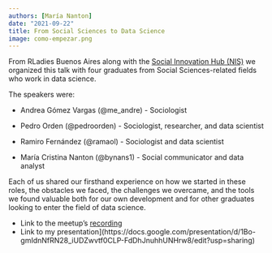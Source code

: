 ```yaml
---
authors: [María Nanton]
date: "2021-09-22"
title: From Social Sciences to Data Science
image: como-empezar.png
---
```


From RLadies Buenos Aires along with the [Social Innovation Hub (NIS)](https://www.linkedin.com/company/nucleois/?originalSubdomain=ar) we organized this talk with four graduates from Social Sciences-related fields who work in data science.

The speakers were:

-   Andrea Gómez Vargas (@me_andre) - Sociologist

-   Pedro Orden (@pedroorden) - Sociologist, researcher, and data scientist

-   Ramiro Fernández (@ramaol) - Sociologist and data scientist

-   María Cristina Nanton (@bynans1) - Social communicator and data analyst

Each of us shared our firsthand experience on how we started in these roles, the obstacles we faced, the challenges we overcame, and the tools we found valuable both for our own development and for other graduates looking to enter the field of data science.

-   Link to the meetup's [recording](https://www.youtube.com/watch?v=isoSCXA2gqo)
-   Link to my presentation\](https://docs.google.com/presentation/d/1Bo-gmIdnNfRN28_iUDZwvtf0CLP-FdDhJnuhhUNHrw8/edit?usp=sharing)
